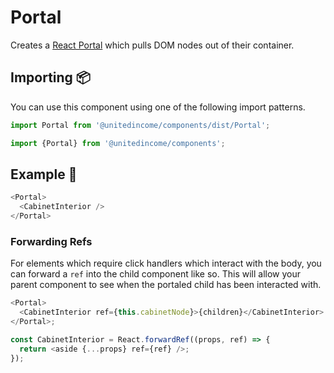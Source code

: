 # Portal

Creates a [React Portal](https://reactjs.org/docs/portals.html) which pulls DOM nodes out of their container.

## Importing 📦

You can use this component using one of the following import patterns.

```javascript
import Portal from '@unitedincome/components/dist/Portal';
```

```javascript
import {Portal} from '@unitedincome/components';
```

## Example 🚀

```javascript
<Portal>
  <CabinetInterior />
</Portal>
```

### Forwarding Refs

For elements which require click handlers which interact with the body, you can forward a `ref` into the child component like so. This will allow your parent component to see when the portaled child has been interacted with.

```javascript
<Portal>
  <CabinetInterior ref={this.cabinetNode}>{children}</CabinetInterior>
</Portal>;

const CabinetInterior = React.forwardRef((props, ref) => {
  return <aside {...props} ref={ref} />;
});
```
